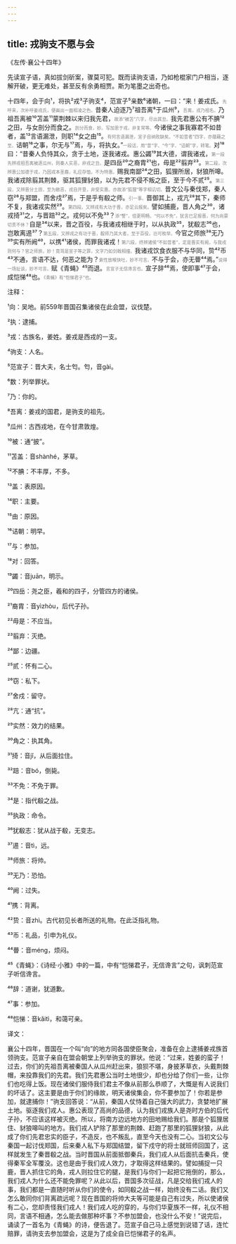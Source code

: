 ```yaml
---
---
---
```

title: 戎驹支不愿与会
---




《左传·襄公十四年》





先读宣子语，真如拔剑斫案，骤莫可犯。既而读驹支语，乃如枪棍家门户相当，逐解开破，更无难处，甚至反有余勇相贾。斯为笔墨之出奇也。





十四年，会于向¹，将执²戎³子驹支⁴，范宣子⁵亲数⁶诸朝，一曰：“来！姜戎氏。<font color=gray size=0.8rem>先呼来，次补呼姜戎氏，便画出一面相凌之色。</font>昔秦人迫逐乃⁷祖吾离⁸于瓜州⁹，<font color=gray size=0.8rem>吾离，戎乃祖名。</font>乃祖吾离被¹⁰苫盖¹¹蒙荆棘以来归我先君，<font color=gray size=0.8rem>故添“被苫”六字，尽出其丑。</font>我先君惠公有不腆¹²之田，与女剖分而食之。<font color=gray size=0.8rem>剖分而食，妙。写加恩于戎，非复常等。</font>今诸侯之事我寡君不如昔者，盖¹³言语漏泄，则职¹⁴女之由¹⁵。<font color=gray size=0.8rem>有何言语漏泄，宣子自纳败缺矣。“不如昔者”四字，亦蕴藉之至。</font>诘朝¹⁶之事，尔无与¹⁷焉，与，将执女。”<font color=gray size=0.8rem>一段话，用“昔”字、“今”字、“诘朝”字，转笔。</font>对¹⁸曰：“昔秦人负恃其众，贪于土地，逐我诸戎。惠公蠲¹⁹其大德，谓我诸戎，<font color=gray size=0.8rem>第一段先辨戎祖吾离被逐瓜州，则秦人实恶，非戎之丑。</font>是四岳²⁰之裔胄²¹也，毋是²²翦弃²³。<font color=gray size=0.8rem>第二段，次辨惠公加德于戎，乃因戎本圣裔，礼应存恤，不为特惠。</font>赐我南鄙²⁴之田，狐狸所居，豺狼所嗥。我诸戎除翦其荆棘，驱其狐狸豺狼，以为先君不侵不叛之臣，至于今不贰²⁵。<font color=gray size=0.8rem>第三段，又辨晋分土田，至为敝恶，戎自开垦，非受实惠。亦故添“狐狸”等字相讥切。</font>昔文公与秦伐郑，秦人窃²⁶与郑盟，而舍戍²⁷焉，于是乎有殽之师。<font color=gray size=0.8rem>引一事。</font>晋御其上，戎亢²⁸其下，秦师不复，我诸戎实然²⁹。<font color=gray size=0.8rem>第四段。又辨戎有大功于晋，亦足云报矣。</font>譬如捕鹿，晋人角之³⁰，诸戎掎³¹之，与晋踣³²之。戎何以不免³³？<font color=gray size=0.8rem>添“譬”，倍更明畅。“何以不免”，犹言已足报晋，何为尚蒙切责不休？</font>自是³⁴以来，晋之百役，与我诸戎相继于时，以从执政³⁵，犹殽志³⁶也，岂敢离逷³⁷？<font color=gray size=0.8rem>第五段，又辨戎之有功于晋，殽师乃其大者，至于百役，岂可枚举。</font>今官之师旅³⁸无乃³⁹实有所阙⁴⁰，以携⁴¹诸侯，而罪我诸戎！<font color=gray size=0.8rem>第六段，终辨诸侯“不如昔者”，定是晋实有阙，与我戎则何与？官之师旅，妙！竟骂是宣子等之罪，文字乃如剑戟相撞。</font>我诸戎饮食衣服不与华同，贽⁴²币⁴³不通，言语不达，何恶之能为？<font color=gray size=0.8rem>索性放喉快吐，妙不可言。</font>不与于会，亦无瞢⁴⁴焉。”<font color=gray size=0.8rem>说得一场扯谈，妙不可言。</font>赋《青蝇》⁴⁵而退。<font color=gray size=0.8rem>言宣子无信谗言也。</font>宣子辞⁴⁶焉，使即事⁴⁷于会，成恺悌⁴⁸也。<font color=gray size=0.8rem>《青蝇》有“恺悌君子”也。</font>

注释：

¹向：吴地。前559年晋国召集诸侯在此会盟，议伐楚。

²执：逮捕。

³戎：古族名，姜姓。姜戎是西戎的一支。

⁴驹支：人名。

⁵范宣子：晋大夫，名士匄。匄，音gài。

⁶数：列举罪状。

⁷乃：你的。

⁸吾离：姜戎的国君，是驹支的祖先。

⁹瓜州：古西戎地，在今甘肃敦煌。

¹⁰被：通“披”。

¹¹苫盖：音shànhé，茅草。

¹²不腆：不丰厚，不多。

¹³盖：表原因。

¹⁴职：主要。

¹⁵由：原因。

¹⁶诘朝：明早。

¹⁷与：参加。

¹⁸对：回答。

¹⁹蠲：音juān，明示。

²⁰四岳：尧之臣，羲和的四子，分管四方的诸侯。

²¹裔胄：音yìzhòu，后代子孙。

²²毋是：不应当。

²³翦弃：灭绝。

²⁴鄙：边疆。

²⁵贰：怀有二心。

²⁶窃：私下。

²⁷舍戍：留守。

²⁸亢：通“抗”。

²⁹实然：效力的结果。

³⁰角之：执其角。

³¹掎：音jǐ，从后面拉住。

³²踣：音bó，倒毙。

³³不免：不免于罪。

³⁴是：指代殽之战。

³⁵执政：命令。

³⁶犹殽志：犹从战于殽，无变志。

³⁷逷：音tì，远。

³⁸师旅：将帅。

³⁹无乃：恐怕。

⁴⁰阙：过失。

⁴¹携：背离。

⁴²贽：音zhì。古代初见长者所送的礼物。在此泛指礼物。

⁴³币：礼品，引申为礼仪。

⁴⁴瞢：音méng，烦闷。

⁴⁵《青蝇》：《诗经·小雅》中的一篇，中有“恺悌君子，无信谗言”之句，讽刺范宣子听信谗言。

⁴⁶辞：道谢，犹道歉。

⁴⁷事：参加。

⁴⁸恺悌：音kǎitì，和蔼可亲。

译文：

襄公十四年，晋国在一个叫“向”的地方同各国使臣聚会，准备在会上逮捕姜戎族首领驹支。范宣子亲自在盟会朝堂上列举驹支的罪状。他说：“过来，姓姜的蛮子！过去，你们的先祖吾离被秦国人从瓜州赶出来，狼狈不堪，身披茅草衣，头戴荆棘帽，来投靠我们的先君。我们先君惠公当时土地很少，却也分给了你们一些，让你们也吃得上饭。现在诸侯们服侍我们君主不像从前那么恭顺了，大慨是有人说我们的坏话了。这主要是由于你们的缘故，明天诸侯集会，你不要参加了！你若是参加，就逮捕你！”驹支回答说：“从前，秦国人仗恃着自己强大的武力，贪婪地扩展土地。驱逐我们戎人。惠公表现了高尚的品德，认为我们戎族人是尧时方伯的后代子孙，不应该这样被灭绝。所以，将南方边远地方的田地赐给我们。那是个狐狸居住、豺狼嗥叫的地方。我们戎人铲除了那里的荆棘、赶跑了那里的狐狸豺狼，从此成了你们先君忠实的臣子，不造反，也不叛乱，直至今天也没有二心。当初文公与秦国一起讨伐郑国，后来秦人私下与郑国结盟，留下戍守的将士就班师回国了，这样就发生了秦晋殽之战。当时晋国从前面抵御秦兵，我们戎人从后面抗击秦兵，使得秦军全军覆没。这也是由于我们戎人效力，才取得这样结果的。譬如捕捉一只鹿，晋人抓住它的角，戎人则拉住它的腿，是我们与你们一起把它拖倒的，那么，我们戎人为什么还不能免罪呢？从此以后，晋国多次征战，凡是交给我们戎人的事，我们都是一直随时听从你们的使令，如同殽之战一样，始终没有二话。我们又怎么敢同你们背离疏远呢？现在晋国的将帅大夫等可能是自己有过失，所以使诸侯有二心，您却责怪我们戎人！我们戎人吃的穿的，与你们华夏族不一样，礼仪不相同，言语不相通，怎么能去做那种坏事？不参加盟会，也没什么不安！”说完后，诵读了一首名为《青蝇》的诗，便告退了。范宣子自己马上感觉到说错了话，连忙赔罪，请驹支去参加盟会，这是为了成全自已恺悌君子的名声。
